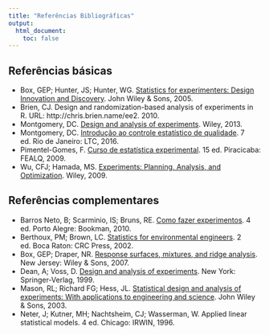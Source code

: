 ```yaml
---
title: "Referências Bibliográficas"
output:
  html_document:
    toc: false
---
```


## Referências básicas

- Box, GEP; Hunter, JS; Hunter, WG. [Statistics for experimenters:
  Design Innovation and Discovery](http://statisticsforexperimenters.net).
  John Wiley & Sons, 2005.
- Brien, CJ. Design and randomization-based analysis of experiments in
  R. URL: http://chris.brien.name/ee2. 2010.
- Montgomery, DC.
 [Design and analysis of experiments](http://www.wiley.com/WileyCDA/WileyTitle/productCd-EHEP002024.html). Wiley, 2013.
- Montgomery, DC.
  [Introdução ao controle estatístico de qualidade](http://www.grupogen.com.br/introduc-o-ao-controle-estatistico-da-qualidade.html).
  7 ed. Rio de Janeiro: LTC, 2016.
- Pimentel-Gomes, F. [Curso de estatística experimental](http://fealq.org.br/produto/curso-de-estatistica-experimental-15a-edicao). 15 ed.
  Piracicaba: FEALQ, 2009.
- Wu, CFJ; Hamada, MS. [Experiments: Planning, Analysis, and
  Optimization](http://www.wiley.com/WileyCDA/WileyTitle/productCd-0471699462.html).
  Wiley, 2009.

## Referências complementares

- Barros Neto, B; Scarminio, IS; Bruns, RE. [Como fazer experimentos](http://www.grupoa.com.br/livros/quimica/como-fazer-experimentos/9788577806522). 4 ed. Porto Alegre: Bookman, 2010.
- Berthoux, PM; Brown, LC. [Statistics for environmental engineers](https://www.crcpress.com/Statistics-for-Environmental-Engineers-Second-Edition/Brown-Berthouex/9781566705929). 2 ed. Boca Raton: CRC Press, 2002.
- Box, GEP; Draper, NR. [Response surfaces, mixtures, and ridge analysis](http://www.wiley.com/WileyCDA/WileyTitle/productCd-0470053577.html). New Jersey: Wiley & Sons, 2007.
- Dean, A; Voss, D. [Design and analysis of experiments](http://www.springer.com/us/book/9780387985619). New York: Springer-Verlag, 1999.
- Mason, RL; Richard FG; Hess, JL. [Statistical design and analysis of experiments: With applications to engineering and science](http://www.wiley.com/WileyCDA/WileyTitle/productCd-0471372161.html). John Wiley & Sons, 2003.
- Neter, J; Kutner, MH; Nachtsheim, CJ; Wasserman, W. Applied linear
  statistical models. 4 ed. Chicago: IRWIN, 1996.
